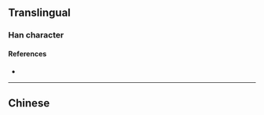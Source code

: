 {{character info/new}}
{{also|毿}}
==Translingual==

===Han character===
{{Han char|rn=82|rad=毛|as=08|sn=12|four=|canj=IHHQU,XIHHQ|ids=⿰参毛}}

====References====
* {{Han ref|kx=0594.261|hdz=32001.070|uh=6BF5|ud=27637}}

----

==Chinese==
{{zh-see|毿}}